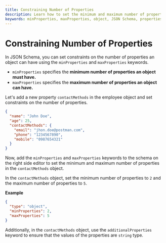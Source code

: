 ```yaml
---
title: Constraining Number of Properties
description: Learn how to set the minimum and maximum number of properties in an object in JSON Schema.
keywords: minProperties, maxProperties, object, JSON Schema, properties, type, properties, required, properties, object
---
```



# Constraining Number of Properties

In JSON Schema, you can set constraints on the number of properties an object can have using the `minProperties` and `maxProperties` keywords.

- `minProperties` specifies the **minimum number of properties an object must have.**
- `maxProperties` specifies the **maximum number of properties an object can have.**

Let's add a new property `contactMethods` in the employee object and set constraints on the number of properties.

```json highlightLineStart={4}  highlightLineEnd={7}
{
  "name": "John Doe",
  "age": 25,
  "contactMethods": {
    "email": "jhon.doe@postman.com",
    "phone": "1234567890",
    "mobile": "0987654321"
  }
}
```

Now, add the `minProperties` and `maxProperties` keywords to the schema on the right side editor to set the minimum and maximum number of properties in the `contactMethods` object.

In the `contactMethods` object, set the minimum number of properties to `2` and the maximum number of properties to `5`. 


**Example**

```json
{
  "type": "object",
  "minProperties": 2,
  "maxProperties": 5
}
```

Additionally, in the `contactMethods` object, use the `additionalProperties` keyword to ensure that the values of the properties are `string` type.